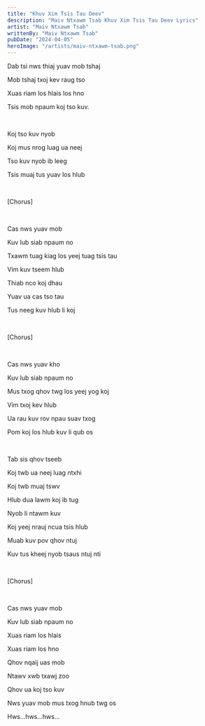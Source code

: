 ```yaml
---
title: "Khuv Xim Tsis Tau Deev"
description: "Maiv Ntxawm Tsab Khuv Xim Tsis Tau Deev Lyrics"
artist: "Maiv Ntxawm Tsab"
writtenBy: "Maiv Ntxawm Tsab"
pubDate: "2024-04-05"
heroImage: "/artists/maiv-ntxawm-tsab.png"
---
```


Dab tsi nws thiaj yuav mob tshaj

Mob tshaj txoj kev raug tso

Xuas riam los hlais los hno

Tsis mob npaum koj tso kuv.

<br />

Koj tso kuv nyob

Koj mus nrog luag ua neej

Tso kuv nyob ib leeg

Tsis muaj tus yuav los hlub

<br />

[Chorus]

<br />

Cas nws yuav mob

Kuv lub siab npaum no

Txawm tuag kiag los yeej tuag tsis tau

Vim kuv tseem hlub

Thiab nco koj dhau

Yuav ua cas tso tau

Tus neeg kuv hlub li koj

<br />

[Chorus]

<br />

Cas nws yuav kho

Kuv lub siab npaum no

Mus txog qhov twg los yeej yog koj

Vim txoj kev hlub

Ua rau kuv rov npau suav txog

Pom koj los hlub kuv li qub os

<br />

Tab sis qhov tseeb

Koj twb ua neej luag ntxhi

Koj twb muaj tswv

Hlub dua lawm koj ib tug

Nyob li ntawm kuv

Koj yeej nrauj ncua tsis hlub

Muab kuv pov qhov ntuj

Kuv tus kheej nyob tsaus ntuj nti

<br />

[Chorus]

<br />

Cas nws yuav mob

Kuv lub siab npaum no

Xuas riam los hlais

Xuas riam los hno

Qhov nqaij uas mob

Ntawv xwb txawj zoo

Qhov ua koj tso kuv

Nws yuav mob mus txog hnub twg os

Hws...hws...hws...

